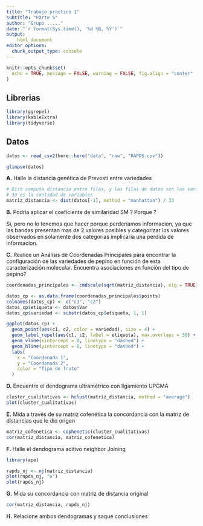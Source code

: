 ```yaml
---
title: "Trabajo practico 1"
subtitle: "Parte 5"
author: "Grupo ....."
date: "`r format(Sys.time(), '%d %B, %Y')`"
output: 
    html_document
editor_options: 
  chunk_output_type: console
---
```


```r
knitr::opts_chunk$set(
  echo = TRUE, message = FALSE, warning = FALSE, fig.align = "center"
)
```

## Librerias

```r
library(ggrepel)
library(kableExtra)
library(tidyverse)
```

## Datos

```r
datos <- read_csv2(here::here("data", "raw", "RAPDS.csv"))
```

```r
glimpse(datos)
```

**A.** Halle la distancia genética de Prevosti entre variedades

```r
# Dist computa distancia entre filas, y las filas de datos son las variedades.
# 33 es la cantidad de variables
matriz_distancia <- dist(datos[-1], method = "manhattan") / 33
```

**B.** Podría aplicar el coeficiente de similaridad SM ? Porque ?

Si, pero no lo tenemos que hacer porque perderiamos informacion, ya que las 
bandas presentan mas de 2 valores posibles y categorizar los valores observados
en solamente dos categorias implicaria una perdida de informacion.

**C.** Realice un Análisis de Coordenadas Principales para encontrar la 
configuración de las variedades de pepino en función de esta caracterización
molecular. Encuentra asociaciones en función del tipo de pepino?

```r
coordenadas_principales <- cmdscale(sqrt(matriz_distancia), eig = TRUE)
```


```r
datos_cp <- as.data.frame(coordenadas_principales$points)
colnames(datos_cp) <- c("c1", "c2")
datos_cp$etiqueta <- datos$Var
datos_cp$variedad <- substr(datos_cp$etiqueta, 1, 1)
```


```r
ggplot(datos_cp) + 
  geom_point(aes(c1, c2, color = variedad), size = 4) + 
  geom_label_repel(aes(c1, c2, label = etiqueta), max.overlaps = 30) + 
  geom_vline(xintercept = 0, linetype = "dashed") + 
  geom_hline(yintercept = 0, linetype = "dashed") + 
  labs(
    x = "Coordenada 1",
    y = "Coordenada 2",
    color = "Tipo de fruto"
  )
```


**D.**  Encuentre el dendograma ultramétrico con ligamiento UPGMA

```r
cluster_cualitativas <- hclust(matriz_distancia, method = "average")
plot(cluster_cualitativas)
```

**E.** Mida a través de su matriz cofenética la concordancia con la matriz de 
distancias que le dio origen

```r
matriz_cofenetica <- cophenetic(cluster_cualitativas)
cor(matriz_distancia, matriz_cofenetica)
```


**F.** Halle el dendograma aditivo neighbor Joining

```r
library(ape)

rapds_nj <- nj(matriz_distancia)
plot(rapds_nj, "u")
plot(rapds_nj)
```

**G.** Mida su concordancia con matriz de distancia original

```r
cor(matriz_distancia, rapds_nj)
```

**H.** Relacione ambos dendogramas y saque conclusiones